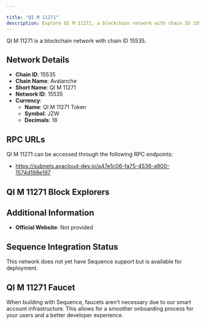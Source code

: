 ```yaml
---

title: "QI M 11271"
description: Explore QI M 11271, a blockchain network with chain ID 15535. Learn about its native currency, QI M 11271 Token, and how to interact with the network.
---
```




QI M 11271 is a blockchain network with chain ID 15535.

## Network Details

- **Chain ID**: 15535
- **Chain Name**: Avalanche
- **Short Name**: QI M 11271
- **Network ID**: 15535
- **Currency**: 
  - **Name**: QI M 11271 Token
  - **Symbol**: JZW
  - **Decimals**: 18

## RPC URLs

QI M 11271 can be accessed through the following RPC endpoints:

- https://subnets.avacloud-dev.io/a47e1c06-fa75-4536-a900-1574d198e197

## QI M 11271 Block Explorers



## Additional Information

- **Official Website**: Not provided

## Sequence Integration Status

This network does not yet have Sequence support but is available for deployment.

## QI M 11271 Faucet

When building with Sequence, faucets aren't necessary due to our smart account infrastructure. This allows for a smoother onboarding process for your users and a better developer experience.
